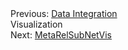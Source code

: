 <div class="pagination">
<div class="prev">Previous: [Data Integration](DataIntegration.html)</div>
<div class="curr">Visualization</div>
<div class="next">Next: [MetaRelSubNetVis](MetaRelSubNetVis.html)</div>
</div>
